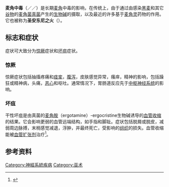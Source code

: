 {{Infobox disease|
  Name           = 麥角中毒<br>Ergotism |
  Image          = Barger.TIF|
  Caption        = 晚期的麦角中毒[[坏疽|坏疽]]|
  DiseasesDB     = 30715 |
  ICD10          = {{ICD10|T|62|2|t|51}} |
  ICD9           = {{ICD9|988.2}} |
  ICDO           = |
  OMIM           = |
  MedlinePlus    = |
  eMedicineSubj  = |
  eMedicineTopic = |
  MeshID         = D004881
}}

'''麦角中毒'''（{{lang|en|Ergotism}}／{{lang|en|ergotoxicosis}}／{{lang|en|ergot poisoning}}）是长期[[麦角|麦角]]中毒的影响，在传统上，由于通过由感染[[裸麦|黑麦]]和其它[[谷物|谷物]]的[[麦角菌|麦角菌]][[真菌|真菌]]产生的[[生物碱|生物碱]]的摄取，以及最近的许多基于[[麦角灵|麦角灵]]药物的作用。它也被称为'''圣安东尼之火'''（{{lang|en|Saint Anthony's Fire}}）。

== 标志和症状 ==
症状可大致分为[[惊厥|惊厥]]症状和[[坏疽|坏疽]]症状。 

=== 惊厥 ===
惊厥症状包括抽搐疼痛和[[痉挛|痉挛]]，[[腹泻|腹泻]]，皮肤感觉异常，瘙痒，精神的影响，包括躁狂或精神病，头痛，[[恶心|恶心]]和呕吐。通常情况下，胃肠道反应先于[[中枢神经系统|中枢神经系统]]的影响。

=== 坏疽 ===
干性坏疽是由真菌的[[麦角胺|麦角胺]]（ergotamine）-ergocristine生物碱诱导的[[血管收缩|血管收缩]]的结果。它会影响更弱的血管远端结构，如手指和脚趾。症状包括脱屑或脱皮，减弱周边脉搏，末梢感觉减退，浮肿，并最终死亡，受影响的[[组织_(生物学)|组织]]的损失。血管收缩能被[[血管扩张剂|血管扩张剂]]治疗<ref>{{cite journal |author=Piquemal R, Emmerich J, Guilmot JL, Fiessinger JN |title=Successful treatment of ergotism with Iloprost—a case report|journal=Angiology|volume=49 | number = 6|pages=493–97|date=June 1998 | doi=10.1177/000331979804900612 |pmid=9631897}}</ref>。

==参考资料==
{{reflist}}
{{Commons category|Ergotism}}

{{Poisoning and toxicity}}

[[Category:神經系統疾病|Category:神經系統疾病]]
[[Category:巫术|Category:巫术]]